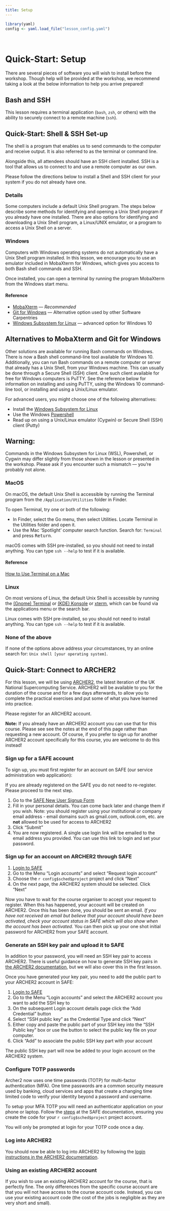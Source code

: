 ```yaml
---
title: Setup
---
```


```r
library(yaml)
config <- yaml.load_file("lesson_config.yaml")
```

</br>

# Quick-Start: Setup

There are several pieces of software you will wish to install before the
workshop. Though help will be provided at the workshop, we
recommend taking a look at the below information to help you arrive prepared! 

::: prereq

## Bash and SSH

This lesson requires a terminal application (`bash`, `zsh`, or others) with
the ability to securely connect to a remote machine (`ssh`).

:::

## Quick-Start: Shell & SSH Set-up

The shell is a program that enables us to send commands to the computer and
receive output. It is also referred to as the terminal or command line.

Alongside this, all attendees should have an SSH client installed. SSH is a tool that allows 
us to connect to and use a remote computer as our own. 

Please follow the directions below to install a Shell and SSH client for your system if you do not 
already have one.


::::::::::::::::::::::::::::::::::::::: discussion

### Details

Some computers include a default Unix Shell program. The steps below describe
some methods for identifying and opening a Unix Shell program if you already
have one installed. There are also options for identifying and downloading a
Unix Shell program, a Linux/UNIX emulator, or a program to access a Unix Shell
on a server.

:::::::::::::::::::::::::::::::::::::::::::::::::::

:::::::::::::::: solution

### Windows

Computers with Windows operating systems do not automatically have a Unix Shell
program installed. In this lesson, we encourage you to use an emulator included
in MobaXterm for Windows, which gives you access to both Bash shell commands and SSH.

Once installed, you can open a terminal by running the program MobaXterm from
the Windows start menu.

#### Reference

* [MobaXterm](https://mobaxterm.mobatek.net/download-home-edition.html) &mdash; *Recommended*
* [Git for Windows](https://gitforwindows.org/) &mdash; Alternative option used by other Software Carpentries
* [Windows Subsystem for Linux](https://docs.microsoft.com/en-us/windows/wsl/install-win10)
  &mdash; advanced option for Windows 10

::: discussion
## Alternatives to MobaXterm and Git for Windows 
Other solutions are available for running Bash commands on Windows. There is
now a Bash shell command-line tool available for Windows 10. Additionally,
you can run Bash commands on a remote computer or server that already has a
Unix Shell, from your Windows machine. This can usually be done through a
Secure Shell (SSH) client. One such client available for free for Windows
computers is PuTTY. See the reference below for information on installing and
using PuTTY, using the Windows 10 command-line tool, or installing and using
a Unix/Linux emulator.

For advanced users, you might choose one of the following alternatives: 

 * Install the [Windows Subsystem for Linux](https://docs.microsoft.com/en-us/windows/wsl/install-win10)
 * Use the Windows [Powershell](https://docs.microsoft.com/en-us/powershell/scripting/learn/remoting/ssh-remoting-in-powershell-core?view=powershell-7)
 * Read up on using a Unix/Linux emulator (Cygwin) or Secure Shell (SSH) client (Putty)

## Warning: 
Commands in the Windows Subsystem for Linux (WSL), Powershell, or Cygwin
may differ slightly from those shown in the lesson or presented in the
workshop. Please ask if you encounter such a mismatch &mdash; you're
probably not alone.

:::

:::::::::::::::::::::::::

:::::::::::::::: solution

### MacOS

On macOS, the default Unix Shell is accessible by running the Terminal program
from the `/Application/Utilities` folder in Finder.

To open Terminal, try one or both of the following:

* In Finder, select the Go menu, then select Utilities. Locate Terminal in the
  Utilities folder and open it.
* Use the Mac ‘Spotlight’ computer search function. Search for: `Terminal` and
  press <kbd>Return</kbd>.

macOS comes with SSH pre-installed, so you should not need to install anything. 
You can type `ssh --help` to test if it is available. 


#### Reference 

[How to Use Terminal on a Mac](https://support.apple.com/en-gb/guide/terminal/welcome/mac)

:::::::::::::::::::::::::


:::::::::::::::: solution

### Linux

On most versions of Linux, the default Unix Shell is accessible by running the
[(Gnome) Terminal](https://help.gnome.org/users/gnome-terminal/stable/) or
[(KDE) Konsole](https://konsole.kde.org/) or
[xterm](https://en.wikipedia.org/wiki/Xterm), which can be found via the
applications menu or the search bar.

Linux comes with SSH pre-installed, so you should not need to install anything. 
You can type `ssh --help` to test if it is available. 

:::::::::::::::::::::::::


:::::::::::::::: solution

### None of the above

If none of the options above address your circumstances, try an online search
for: `Unix shell [your operating system]`.


:::::::::::::::::::::::::


## Quick-Start: Connect to ARCHER2

For this lesson, we will be using [ARCHER2](https://www.archer2.ac.uk), the latest iteration of the 
UK National Supercomputing Service. ARCHER2 will be available to you for the duration of the course and 
for a few days afterwards, to allow you to complete the practical exercises and put some of what you have learned into practice.

Please register for an ARCHER2 account.


::::::::::::::::: callout

**Note:** If you already have an ARCHER2 account you can use that for this course. Please see
see the notes at the end of this page rather than requesting a new account. Of course, if 
you prefer to sign up for another ARCHER2 account specifically for this course, you are 
welcome to do this instead!

::::::::::::::::::::::


### Sign up for a SAFE account

To sign up, you must first register for an account on SAFE (our service administration
web application):

If you are already registered on the SAFE you do not need to re-register. Please proceed to the next step.

1. Go to the [SAFE New User Signup Form](https://safe.epcc.ed.ac.uk/signup.jsp)
2. Fill in your personal details. You can come back later and change them if you wish. Note: you should register using your institutional or company email address - email domains such as gmail.com, outlook.com, etc. are **not** allowed to be used for access to ARCHER2
3. Click “Submit”
4. You are now registered. A single use login link will be emailed to the email address you provided. You can use this link to login and set your password.

### Sign up for an account on ARCHER2 through SAFE

1. [Login to SAFE](https://safe.epcc.ed.ac.uk)
2. Go to the Menu "Login accounts" and select "Request login account"
3. Choose the ``r config$sched$project`` project and click "Next"
4. On the next page, the ARCHER2 system should be selected. Click "Next"

Now you have to wait for the course organiser to accept your request to register. When this has happened, your account will be created on ARCHER2.
Once this has been done, you should be sent an email. _If you have not received an email but believe that your account should have been activated, check your account status in SAFE which will also show when the account has been activated._ You can then pick up your one shot initial password for ARCHER2 from your SAFE account.

### Generate an SSH key pair and upload it to SAFE

In addition to your password, you will need an SSH key pair to access ARCHER2. There is useful guidance on how
to generate SSH key pairs in [the ARCHER2 documentation](https://docs.archer2.ac.uk/user-guide/connecting/#ssh-key-pairs), but 
we will also cover this in the first lesson. 

Once you have generated your key pair, you need to add the public part to your ARCHER2 account in SAFE:

1. [Login to SAFE](https://safe.epcc.ed.ac.uk)
2. Go to the Menu “Login accounts” and select the ARCHER2 account you want to add the SSH key to
3. On the subsequent Login account details page click the “Add Credential” button
4. Select “SSH public key” as the Credential Type and click “Next”
5. Either copy and paste the public part of your SSH key into the “SSH Public key” box or use the button to select the public key file on your computer.
6. Click “Add” to associate the public SSH key part with your account

The public SSH key part will now be added to your login account on the ARCHER2 system.

### Configure TOTP passwords

Archer2 now uses one time passwords (TOTP) for multi-factor authentication (MFA). One time passwords are a
common security measure used by banking, cloud services and apps that create a changing time limited code to
verify your identity beyond a password and username.

To setup your MFA TOTP you will need an authenticator application on your phone or laptop. Follow the 
[steps](https://epcced.github.io/safe-docs/safe-for-users/#how-to-turn-on-mfa-on-your-machine-account)
at the SAFE documentation, ensuring you create the code for your ``r config$sched$project`` project
account.

You will only be prompted at login for your TOTP code once a day.

### Log into ARCHER2

You should now be able to log into ARCHER2 by following the [login instructions in the ARCHER2 documentation](https://docs.archer2.ac.uk/user-guide/connecting/#ssh-clients).


::: callout

### Using an existing ARCHER2 account

If you wish to use an existing ARCHER2 account for the course, that is perfectly
fine. The only differences from the specific course account are that you will not
have access to the course account code. Instead, you can use your existing
account code (the cost of the jobs is negligible as they are very short and
small).

:::
